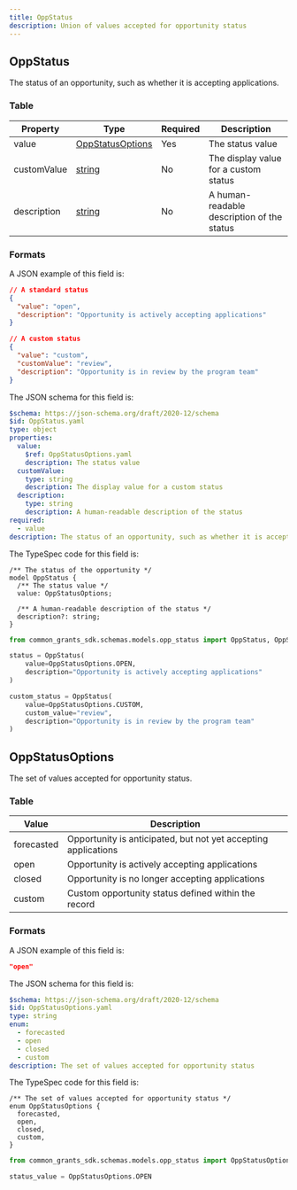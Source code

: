 ```yaml
---
title: OppStatus
description: Union of values accepted for opportunity status
---
```



## OppStatus

The status of an opportunity, such as whether it is accepting applications.

### Table

| Property    | Type                                    | Required | Description                                |
| ----------- | --------------------------------------- | -------- | ------------------------------------------ |
| value       | [OppStatusOptions](#oppstatusoptions)   | Yes      | The status value                           |
| customValue | [string](/protocol/types/string#string) | No       | The display value for a custom status      |
| description | [string](/protocol/types/string#string) | No       | A human-readable description of the status |

### Formats

<Tabs>
  <TabItem label="Example">

A JSON example of this field is:

```json
// A standard status
{
  "value": "open",
  "description": "Opportunity is actively accepting applications"
}

// A custom status
{
  "value": "custom",
  "customValue": "review",
  "description": "Opportunity is in review by the program team"
}
```

  </TabItem>

  <TabItem label="JSON Schema">

The JSON schema for this field is:

```yaml
$schema: https://json-schema.org/draft/2020-12/schema
$id: OppStatus.yaml
type: object
properties:
  value:
    $ref: OppStatusOptions.yaml
    description: The status value
  customValue:
    type: string
    description: The display value for a custom status
  description:
    type: string
    description: A human-readable description of the status
required:
  - value
description: The status of an opportunity, such as whether it is accepting applications
```

  </TabItem>

  <TabItem label="TypeSpec">

The TypeSpec code for this field is:

```tsp
/** The status of the opportunity */
model OppStatus {
  /** The status value */
  value: OppStatusOptions;

  /** A human-readable description of the status */
  description?: string;
}
```

  </TabItem>

  <TabItem label="Python">

```python
from common_grants_sdk.schemas.models.opp_status import OppStatus, OppStatusOptions

status = OppStatus(
    value=OppStatusOptions.OPEN,
    description="Opportunity is actively accepting applications"
)

custom_status = OppStatus(
    value=OppStatusOptions.CUSTOM,
    custom_value="review",
    description="Opportunity is in review by the program team"
)
```

  </TabItem>
</Tabs>

## OppStatusOptions

The set of values accepted for opportunity status.

### Table

| Value      | Description                                                    |
| ---------- | -------------------------------------------------------------- |
| forecasted | Opportunity is anticipated, but not yet accepting applications |
| open       | Opportunity is actively accepting applications                 |
| closed     | Opportunity is no longer accepting applications                |
| custom     | Custom opportunity status defined within the record            |

### Formats

<Tabs>
  <TabItem label="Example">

A JSON example of this field is:

```json
"open"
```

  </TabItem>

  <TabItem label="JSON Schema">

The JSON schema for this field is:

```yaml
$schema: https://json-schema.org/draft/2020-12/schema
$id: OppStatusOptions.yaml
type: string
enum:
  - forecasted
  - open
  - closed
  - custom
description: The set of values accepted for opportunity status
```

  </TabItem>

  <TabItem label="TypeSpec">

The TypeSpec code for this field is:

```tsp
/** The set of values accepted for opportunity status */
enum OppStatusOptions {
  forecasted,
  open,
  closed,
  custom,
}
```

  </TabItem>

  <TabItem label="Python">

```python
from common_grants_sdk.schemas.models.opp_status import OppStatusOptions

status_value = OppStatusOptions.OPEN
```

  </TabItem>
</Tabs>
